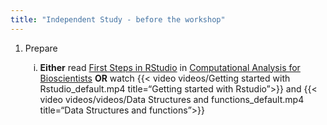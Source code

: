 ```yaml
---
title: "Independent Study - before the workshop"
---
```


1.  Prepare

    i.  **Either** read [First Steps in RStudio](https://3mmarand.github.io/comp4biosci/first_steps_rstudio.html) in [Computational Analysis for Bioscientists](https://3mmarand.github.io/comp4biosci/) **OR** watch {{< video videos/Getting started with Rstudio_default.mp4
    title="Getting started with Rstudio">}} and  {{< video videos/videos/Data Structures and functions_default.mp4
    title="Data Structures and functions">}}
 


